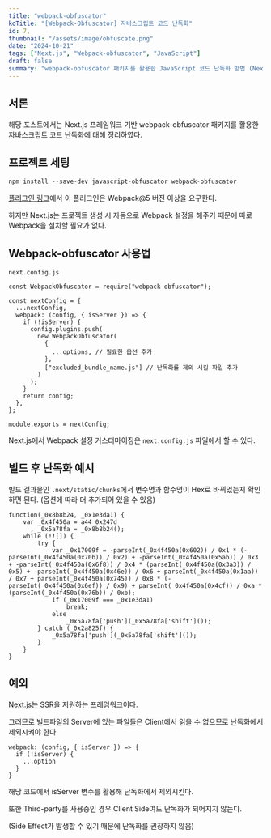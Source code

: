 ```yaml
---
title: "webpack-obfuscator"
koTitle: "[Webpack-Obfuscator] 자바스크립트 코드 난독화"
id: 7,
thumbnail: "/assets/image/obfuscate.png"
date: "2024-10-21"
tags: ["Next.js", "Webpack-obfuscator", "JavaScript"]
draft: false
summary: "webpack-obfuscator 패키지를 활용한 JavaScript 코드 난독화 방법 (Next.js 기반)"
---
```


###

## 서론

해당 포스트에서는 Next.js 프레임워크 기반 webpack-obfuscator 패키지를 활용한 자바스크립트 코드 난독화에 대해 정리하였다.

## 프로젝트 세팅

```jsx
npm install --save-dev javascript-obfuscator webpack-obfuscator
```

[플러그인 링크]에서 이 플러그인은 Webpack@5 버전 이상을 요구한다.

하지만 Next.js는 프로젝트 생성 시 자동으로 Webpack 설정을 해주기 때문에 따로 Webpack을 설치할 필요가 없다.

## Webpack-obfuscator 사용법

`next.config.js`

```tsx
const WebpackObfuscator = require("webpack-obfuscator");

const nextConfig = {
  ...nextConfig,
  webpack: (config, { isServer }) => {
    if (!isServer) {
      config.plugins.push(
        new WebpackObfuscator(
          {
            ...options, // 필요한 옵션 추가
          },
          ["excluded_bundle_name.js"] // 난독화를 제외 시킬 파일 추가
        )
      );
    }
    return config;
  },
};

module.exports = nextConfig;
```

Next.js에서 Webpack 설정 커스터마이징은 `next.config.js` 파일에서 할 수 있다.

## 빌드 후 난독화 예시

빌드 결과물인 `.next/static/chunks`에서 변수명과 함수명이 Hex로 바뀌었는지 확인하면 된다. (옵션에 따라 더 추가되어 있을 수 있음)

```tsx
function(_0x8b8b24, _0x1e3da1) {
    var _0x4f450a = a44_0x247d
      , _0x5a78fa = _0x8b8b24();
    while (!![]) {
        try {
            var _0x17009f = -parseInt(_0x4f450a(0x602)) / 0x1 * (-parseInt(_0x4f450a(0x70b)) / 0x2) + -parseInt(_0x4f450a(0x5ab)) / 0x3 + -parseInt(_0x4f450a(0x6f8)) / 0x4 * (parseInt(_0x4f450a(0x3a3)) / 0x5) + -parseInt(_0x4f450a(0x46e)) / 0x6 + parseInt(_0x4f450a(0x1aa)) / 0x7 + parseInt(_0x4f450a(0x745)) / 0x8 * (-parseInt(_0x4f450a(0x6ef)) / 0x9) + parseInt(_0x4f450a(0x4cf)) / 0xa * (parseInt(_0x4f450a(0x76b)) / 0xb);
            if (_0x17009f === _0x1e3da1)
                break;
            else
                _0x5a78fa['push'](_0x5a78fa['shift']());
        } catch (_0x2a825f) {
            _0x5a78fa['push'](_0x5a78fa['shift']());
        }
    }
}
```

## 예외

Next.js는 SSR을 지원하는 프레임워크이다.

그러므로 빌드파일의 Server에 있는 파일들은 Client에서 읽을 수 없으므로 난독화에서 제외시켜야 한다

```tsx
webpack: (config, { isServer }) => {
  if (!isServer) {
    ...option
  }
}
```

해당 코드에서 isServer 변수를 활용해 난독화에서 제외시킨다.

또한 Third-party를 사용중인 경우 Client Side여도 난독화가 되어지지 않는다.

(Side Effect가 발생할 수 있기 때문에 난독화를 권장하지 않음)

[플러그인 링크]: (https://www.npmjs.com/package/webpack-obfuscator)
